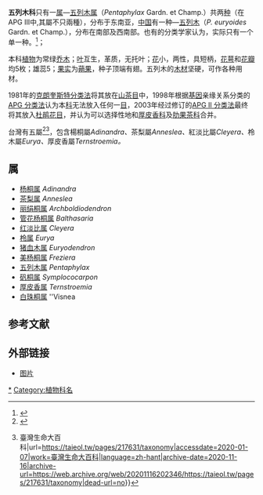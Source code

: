 {{Automatic taxobox
| image = Ternstroemia gymnanthera1.jpg
| image_caption = [[厚皮香|厚皮香]] ''Ternstroemia gymnanthera''
| taxon = Pentaphylacaceae
| authority = Engl.
| subdivision_ranks = [[属|属]]
| subdivision = 见正文 
}}

'''五列木科'''只有一[[属|属]]—[[五列木属|五列木属]]（''Pentaphylax'' Gardn. et Champ.）共两[[种|种]]（在APG III中,其屬不只兩種），分布于东南亚，[[中国|中国]]有一种—[[五列木|五列木]]（''P. euryoides'' Gardn. et Champ.），分布在南部及西南部。也有的分类学家认为，实际只有一个单一种。<ref name="Watson 1992">{{cite web| author =汤彦承| title =中国植物区系与其它地区区系的联系及其在世界区系中的地位和作用| url =http://www.wanfangdata.com.cn/qikan/periodical.articles//ynzwyj/ynzw2000/0001/000101.htm| deadurl =yes| archiveurl =https://web.archive.org/web/20070930155504/http://www.wanfangdata.com.cn/qikan/periodical.articles//ynzwyj/ynzw2000/0001/000101.htm| archivedate =2007-09-30| accessdate =2007-05-16}}</ref>；

本科[[植物|植物]]为常绿[[乔木|乔木]]；[[叶|叶]]互生，革质，无托叶；[[花|花]]小，两性，具短柄，[[花萼|花萼]]和[[花瓣|花瓣]]均5枚；雄蕊5；[[果实|果实]]为[[蒴果|蒴果]]，种子顶端有翅。五列木的[[木材|木材]]坚硬，可作各种用材。

1981年的[[克朗奎斯特分类法|克朗奎斯特分类法]]将其放在[[山茶目|山茶目]]中，1998年根据[[基因|基因]]亲缘关系分类的[[APG_分类法|APG 分类法]]认为本[[科|科]]无法放入任何一[[目_(生物)|目]]，2003年经过修订的[[APG_II_分类法|APG II 分类法]]最终将其放入[[杜鹃花目|杜鹃花目]]，并认为可以选择性地和[[厚皮香科|厚皮香科]]及[[肋果茶科|肋果茶科]]合并。

台灣有五屬<ref>{{Cite web|title=APGⅥ：Pentaphylacaceae Genera|url=http://www.mobot.org/MOBOT/research/APweb/genera/pentaphylaceaegen.html|accessdate=2020-01-07|author=|date=|format=|work=www.mobot.org|publisher=|language=|archive-date=2020-11-16|archive-url=https://web.archive.org/web/20201116202218/http://www.mobot.org/MOBOT/research/APweb/genera/pentaphylaceaegen.html|dead-url=no}}</ref><ref>{{Cite web|title=物種圖鑑 {{!}} 臺灣生命大百科|url=https://taieol.tw/pages/217631/taxonomy|accessdate=2020-01-07|work=臺灣生命大百科|language=zh-hant|archive-date=2020-11-16|archive-url=https://web.archive.org/web/20201116202346/https://taieol.tw/pages/217631/taxonomy|dead-url=no}}</ref>，包含楊桐屬''Adinandra、''茶梨屬''Anneslea、''紅淡比屬''Cleyera、''柃木屬''Eurya、''厚皮香屬''Ternstroemia。''

==属==
* [[杨桐属|杨桐属]] ''Adinandra''
* [[茶梨属|茶梨属]] ''Anneslea''
* [[丽绢桐属|丽绢桐属]] ''Archboldiodendron''
* [[管花杨桐属|管花杨桐属]] ''Balthasaria''
* [[红淡比属|红淡比属]] ''Cleyera''
* [[柃属|柃属]] ''Eurya''
* [[猪血木属|猪血木属]] ''Euryodendron''
* [[美杨桐属|美杨桐属]] ''Freziera''
* [[五列木属|五列木属]] ''Pentaphylax''
* [[矾桐属|矾桐属]] ''Symplococarpon''
* [[厚皮香属|厚皮香属]] ''Ternstroemia''
* [[白珠桐属|白珠桐属]] ''Visnea

==参考文献==
<references/>

== 外部链接 ==
*[https://web.archive.org/web/20070929001056/http://www.plant.ac.cn/latin/Pentaphylacaceae/Pentaphylax-euryoides-Gardn-et-Champ.htm      图片]
{{commons category|Pentaphylacaceae}}
{{Taxonbar|from=Q132719}}

[[Category:五列木科|*]]
[[Category:植物科名|Category:植物科名]]